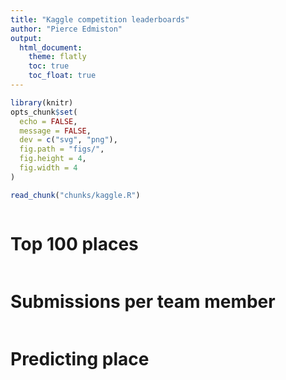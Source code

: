 ```yaml
---
title: "Kaggle competition leaderboards"
author: "Pierce Edmiston"
output:
  html_document:
    theme: flatly
    toc: true
    toc_float: true
---
```


```r
library(knitr)
opts_chunk$set(
  echo = FALSE,
  message = FALSE,
  dev = c("svg", "png"),
  fig.path = "figs/",
  fig.height = 4,
  fig.width = 4
)

read_chunk("chunks/kaggle.R")
```

```r
```

# Top 100 places

```r
```

# Submissions per team member

```r
```

# Predicting place

```r
```